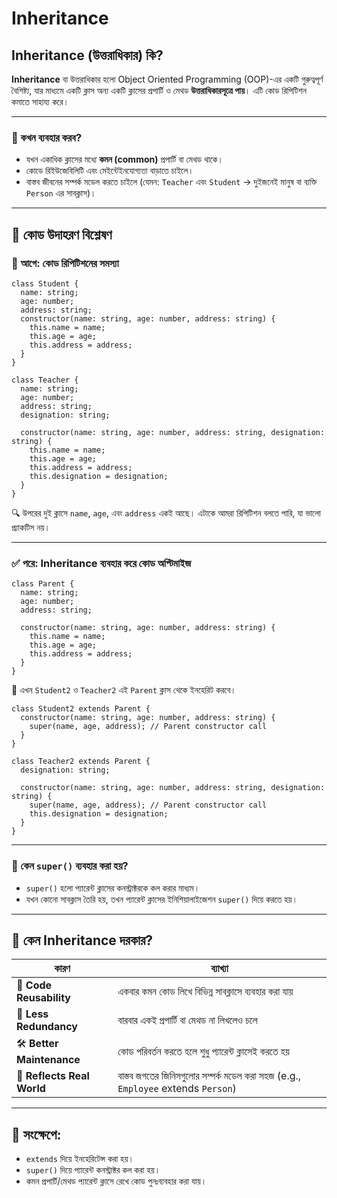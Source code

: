 # Inheritance
## Inheritance (উত্তরাধিকার) কি?

**Inheritance** বা উত্তরাধিকার হলো Object Oriented Programming (OOP)-এর একটি গুরুত্বপূর্ণ বৈশিষ্ট্য, যার মাধ্যমে একটি ক্লাস অন্য একটি ক্লাসের প্রপার্টি ও মেথড **উত্তরাধিকারসূত্রে পায়**। এটি কোড রিপিটিশন কমাতে সাহায্য করে।

---

### 📌 কখন ব্যবহার করব?

- যখন একাধিক ক্লাসের মধ্যে **কমন (common)** প্রপার্টি বা মেথড থাকে।
- কোডে রিইউজেবিলিটি এবং মেইন্টেইনযোগ্যতা বাড়াতে চাইলে।
- বাস্তব জীবনের সম্পর্ক মডেল করতে চাইলে (যেমন: `Teacher` এবং `Student` → দুইজনেই মানুষ বা ব্যক্তি `Person` এর সাবক্লাস)।

---

## 🧪 কোড উদাহরণ বিশ্লেষণ

### 🔹 আগে: কোড রিপিটিশনের সমস্যা

```tsx
class Student {
  name: string;
  age: number;
  address: string;
  constructor(name: string, age: number, address: string) {
    this.name = name;
    this.age = age;
    this.address = address;
  }
}

class Teacher {
  name: string;
  age: number;
  address: string;
  designation: string;

  constructor(name: string, age: number, address: string, designation: string) {
    this.name = name;
    this.age = age;
    this.address = address;
    this.designation = designation;
  }
}
```

🔍 উপরের দুই ক্লাসে `name`, `age`, এবং `address` একই আছে। এটাকে আমরা রিপিটিশন বলতে পারি, যা ভালো প্র্যাকটিস নয়।

---

### ✅ পরে: Inheritance ব্যবহার করে কোড অপ্টিমাইজ

```tsx
class Parent {
  name: string;
  age: number;
  address: string;

  constructor(name: string, age: number, address: string) {
    this.name = name;
    this.age = age;
    this.address = address;
  }
}
```

🔹 এখন `Student2` ও `Teacher2` এই `Parent` ক্লাস থেকে ইনহেরিট করবে।

```tsx
class Student2 extends Parent {
  constructor(name: string, age: number, address: string) {
    super(name, age, address); // Parent constructor call
  }
}

class Teacher2 extends Parent {
  designation: string;

  constructor(name: string, age: number, address: string, designation: string) {
    super(name, age, address); // Parent constructor call
    this.designation = designation;
  }
}
```

---

### 🔎 কেন `super()` ব্যবহার করা হয়?

- `super()` হলো প্যারেন্ট ক্লাসের কনস্ট্রাক্টরকে কল করার মাধ্যম।
- যখন কোনো সাবক্লাস তৈরি হয়, তখন প্যারেন্ট ক্লাসের ইনিশিয়ালাইজেশন `super()` দিয়ে করতে হয়।

---

## 🎯 কেন Inheritance দরকার?

| কারণ | ব্যাখ্যা |
| --- | --- |
| 🔁 **Code Reusability** | একবার কমন কোড লিখে বিভিন্ন সাবক্লাসে ব্যবহার করা যায় |
| 🧹 **Less Redundancy** | বারবার একই প্রপার্টি বা মেথড না লিখলেও চলে |
| 🛠️ **Better Maintenance** | কোড পরিবর্তন করতে হলে শুধু প্যারেন্ট ক্লাসেই করতে হয় |
| 🧠 **Reflects Real World** | বাস্তব জগতের জিনিসগুলোর সম্পর্ক মডেল করা সহজ (e.g., `Employee` extends `Person`) |

---

## 🧾 সংক্ষেপে:

- `extends` দিয়ে ইনহেরিটেন্স করা হয়।
- `super()` দিয়ে প্যারেন্ট কনস্ট্রাক্টর কল করা হয়।
- কমন প্রপার্টি/মেথড প্যারেন্ট ক্লাসে রেখে কোড পুনঃব্যবহার করা যায়।